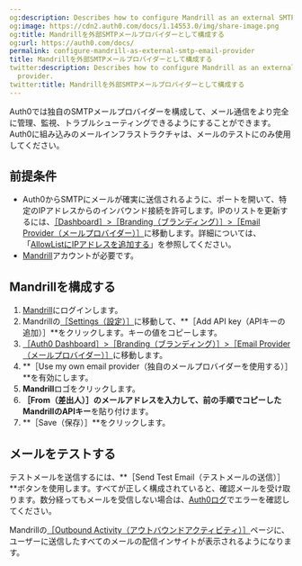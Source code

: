 ```yaml
---
og:description: Describes how to configure Mandrill as an external SMTP email provider.
og:image: https://cdn2.auth0.com/docs/1.14553.0/img/share-image.png
og:title: Mandrillを外部SMTPメールプロバイダーとして構成する
og:url: https://auth0.com/docs/
permalink: configure-mandrill-as-external-smtp-email-provider
title: Mandrillを外部SMTPメールプロバイダーとして構成する
twitter:description: Describes how to configure Mandrill as an external SMTP email
  provider.
twitter:title: Mandrillを外部SMTPメールプロバイダーとして構成する
---
```


Auth0では独自のSMTPメールプロバイダーを構成して、メール通信をより完全に管理、監視、トラブルシューティングできるようにすることができます。Auth0に組み込みのメールインフラストラクチャは、メールのテストにのみ使用してください。

## 前提条件

* Auth0からSMTPにメールが確実に送信されるように、ポートを開いて、特定のIPアドレスからのインバウンド接続を許可します。IPのリストを更新するには、[［Dashboard］>［Branding（ブランディング）］](%24%7Bmanage_url%7D/#/branding/email_provider)[>](%24%7Bmanage_url%7D/#/branding/email_provider)[［Email Provider（メールプロバイダー）］](%24%7Bmanage_url%7D/#/branding/email_provider)に移動します。詳細については、「[AllowListにIPアドレスを追加する](/security/data-security/allowlist)」を参照してください。
* [Mandrill](https://www.mandrill.com/signup/)アカウントが必要です。

## Mandrillを構成する

1. [Mandrill](https://www.mandrill.com/signup/)にログインします。
2. Mandrillの[［Settings（設定）］](https://mandrillapp.com/settings)に移動して、**［Add API key（APIキーの追加）］**をクリックします。キーの値をコピーします。
3. [［Auth0 Dashboard］>［Branding（ブランディング）］>［Email Provider（メールプロバイダー）］](%24%7Bmanage_url%7D/#/branding/email_provider)に移動します。
4. **［Use my own email provider（独自のメールプロバイダーを使用する）］**を有効にします。
5. **Mandrill**ロゴをクリックします。
6. **［From（差出人）］**のメールアドレスを入力して、前の手順でコピーしたMandrillの**APIキー**を貼り付けます。
7. **［Save（保存）］**をクリックします。

## メールをテストする

テストメールを送信するには、**［Send Test Email（テストメールの送信）］**ボタンを使用します。すべてが正しく構成されていると、確認メールを受け取ります。数分経ってもメールを受信しない場合は、[Auth0ログ](%24%7Bmanage_url%7D/#/logs)でエラーを確認してください。

Mandrillの[［Outbound Activity（アウトバウンドアクティビティ）］](https://mandrillapp.com/activity)ページに、ユーザーに送信したすべてのメールの配信インサイトが表示されるようになります。